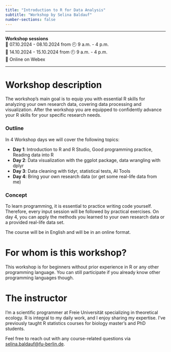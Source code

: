 ```yaml
---
title: "Introduction to R for Data Analysis"
subtitle: "Workshop by Selina Baldauf"
number-sections: false
---
```


<hr>
**Workshop sessions**<br>
📅 07.10.2024 - 08.10.2024 from 🕘 9 a.m. - 4 p.m. <br>
📅 14.10.2024 - 15.10.2024 from 🕘 9 a.m. - 4 p.m. <br>
📍 Online on Webex <br>
<hr>

# Workshop description

The workshop's main goal is to equip you with essential R skills for analyzing your own research data, covering data processing and visualization. After the workshop you are equipped to confidently advance your R skills for your specific research needs.

### Outline

In 4 Workshop days we will cover the following topics:

- **Day 1**: Introduction to R and R Studio, Good programming practice, Reading data into R
- **Day 2**: Data visualization with the ggplot package, data wrangling with dplyr
- **Day 3**: Data cleaning with tidyr, statistical tests, AI Tools
- **Day 4**: Bring your own research data (or get some real-life data from me)

### Concept

To learn programming, it is essential to practice writing code yourself. Therefore, every input session will be followed by practical exercises. On day 4, you can apply the methods you learned to your own research data or a provided real-life data set.

The course will be in English and will be in an online format.

# For whom is this workshop?

This workshop is for beginners without prior experience in R or any other programming language. You can still participate if you already know other programming languages though.

# The instructor

I'm a scientific programmer at Freie Universität specializing in theoretical ecology. R is integral to my daily work, and I enjoy sharing my expertise. I've previously taught R statistics courses for biology master's and PhD students.

Feel free to reach out with any course-related questions via [selina.baldauf@fu-berlin.de](mailto:selina.baldauf@fu-berlin.de).

